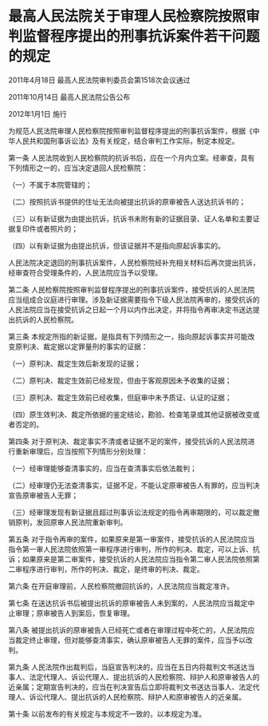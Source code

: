 # 最高人民法院关于审理人民检察院按照审判监督程序提出的刑事抗诉案件若干问题的规定

2011年4月18日 最高人民法院审判委员会第1518次会议通过

2011年10月14日 最高人民法院公告公布

2012年1月1日 施行

  

为规范人民法院审理人民检察院按照审判监督程序提出的刑事抗诉案件，根据《中华人民共和国刑事诉讼法》及有关规定，结合审判工作实际，制定本规定。

第一条 人民法院收到人民检察院的抗诉书后，应在一个月内立案。经审查，具有下列情形之一的，应当决定退回人民检察院：

（一）不属于本院管辖的；

（二）按照抗诉书提供的住址无法向被提出抗诉的原审被告人送达抗诉书的；

（三）以有新证据为由提出抗诉，抗诉书未附有新的证据目录、证人名单和主要证据复印件或者照片的；

（四）以有新证据为由提出抗诉，但该证据并不是指向原起诉事实的。

人民法院决定退回的刑事抗诉案件，人民检察院经补充相关材料后再次提出抗诉，经审查符合受理条件的，人民法院应当予以受理。

第二条 人民检察院按照审判监督程序提出的刑事抗诉案件，接受抗诉的人民法院应当组成合议庭进行审理。涉及新证据需要指令下级人民法院再审的，接受抗诉的人民法院应当在接受抗诉之日起一个月以内作出决定，并将指令再审决定书送达提出抗诉的人民检察院。

第三条 本规定所指的新证据，是指具有下列情形之一，指向原起诉事实并可能改变原判决、裁定据以定罪量刑的事实的证据：

（一）原判决、裁定生效后新发现的证据；

（二）原判决、裁定生效前已经发现，但由于客观原因未予收集的证据；

（三）原判决、裁定生效前已经收集，但庭审中未予质证、认证的证据；

（四）原生效判决、裁定所依据的鉴定结论，勘验、检查笔录或其他证据被改变或者否定的。

第四条 对于原判决、裁定事实不清或者证据不足的案件，接受抗诉的人民法院进行重新审理后，应当按照下列情形分别处理：

（一）经审理能够查清事实的，应当在查清事实后依法裁判；

（二）经审理仍无法查清事实，证据不足，不能认定原审被告人有罪的，应当判决宣告原审被告人无罪；

（三）经审理发现有新证据且超过刑事诉讼法规定的指令再审期限的，可以裁定撤销原判，发回原审人民法院重新审判。

第五条 对于指令再审的案件，如果原来是第一审案件，接受抗诉的人民法院应当指令第一审人民法院依照第一审程序进行审判，所作的判决、裁定，可以上诉、抗诉；如果原来是第二审案件，接受抗诉的人民法院应当指令第二审人民法院依照第二审程序进行审判，所作的判决、裁定，是终审的判决、裁定。

第六条 在开庭审理前，人民检察院撤回抗诉的，人民法院应当裁定准许。

第七条 在送达抗诉书后被提出抗诉的原审被告人未到案的，人民法院应当裁定中止审理；原审被告人到案后，恢复审理。

第八条 被提出抗诉的原审被告人已经死亡或者在审理过程中死亡的，人民法院应当裁定终止审理，但对能够查清事实，确认原审被告人无罪的案件，应当予以改判。

第九条 人民法院作出裁判后，当庭宣告判决的，应当在五日内将裁判文书送达当事人、法定代理人、诉讼代理人、提出抗诉的人民检察院、辩护人和原审被告人的近亲属；定期宣告判决的，应当在判决宣告后立即将裁判文书送达当事人、法定代理人、诉讼代理人、提出抗诉的人民检察院、辩护人和原审被告人的近亲属。

第十条 以前发布的有关规定与本规定不一致的，以本规定为准。